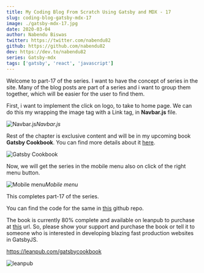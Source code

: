 ```yaml
---
title: My Coding Blog From Scratch Using Gatsby and MDX - 17
slug: coding-blog-gatsby-mdx-17
image: ./gatsby-mdx-17.jpg
date: 2020-03-04
author: Nabendu Biswas
twitter: https://twitter.com/nabendu82
github: https://github.com/nabendu82
dev: https://dev.to/nabendu82
series: Gatsby-mdx
tags: ['gatsby', 'react', 'javascript']
---
```


Welcome to part-17 of the series. I want to have the concept of series in the site. Many of the blog posts are part of a series and i want to group them together, which will be easier for the user to find them.

First, i want to implement the click on logo, to take to home page. We can do this my wrapping the image tag with a Link tag, in **Navbar.js** file.

![Navbar.js](https://res.cloudinary.com/dxkxvfo2o/image/upload/v1589882882/17-dev/1_ky3dbb.png)*Navbar.js*

Rest of the chapter is exclusive content and will be in my upcoming book **Gatsby Cookbook**. You can find more details about it [here](https://dev.to/nabendu82/my-one-year-of-work-gatsby-cookbook-3651).

<div className={styles.image__small}>

![Gatsby Cookbook](https://res.cloudinary.com/dxkxvfo2o/image/upload/v1589892514/Gatsby_rnjo2t.png)

</div>

Now, we will get the series in the mobile menu also on click of the right menu button.

<div className={styles.image__small}>

![Mobile menu](https://res.cloudinary.com/dxkxvfo2o/image/upload/v1589882881/17-dev/7_a9fhgq.png)*Mobile menu*

</div>

This completes part-17 of the series.

You can find the code for the same in [this](https://github.com/nabendu82/thewebdev-public) github repo.

The book is currently 80% complete and available on leanpub to purchase at [this](https://leanpub.com/gatsbycookbook) url. So, please show your support and purchase the book or tell it to someone who is interested in developing blazing fast production websites in GatsbyJS.

https://leanpub.com/gatsbycookbook

![leanpub](https://res.cloudinary.com/dxkxvfo2o/image/upload/v1591207471/dev30andUp/leanpub_kfrpls.png)